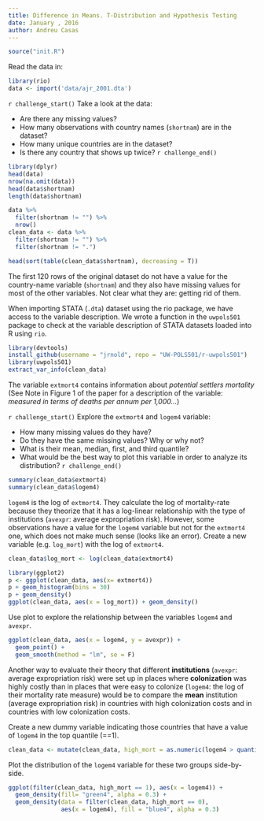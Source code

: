 ```yaml
---
title: Difference in Means. T-Distribution and Hypothesis Testing
date: January , 2016
author: Andreu Casas
---
```


```r
source("init.R")
```

Read the data in:
```r
library(rio)
data <- import('data/ajr_2001.dta')
```

`r challenge_start()`
Take a look at the data:

  - Are there any missing values?
  - How many observations with country names (`shortnam`) are in the dataset?
  - How many unique countries are in the dataset?
  - Is there any country that shows up twice?
`r challenge_end()`

```r
library(dplyr)
head(data)
nrow(na.omit(data))
head(data$shortnam)
length(data$shortnam)
```
```r
data %>%
  filter(shortnam != "") %>%
  nrow()
clean_data <- data %>%
  filter(shortnam != "") %>%
  filter(shortnam != ".")
```

```r
head(sort(table(clean_data$shortnam), decreasing = T))
```

The first 120 rows of the original dataset do not have a value for the country-name variable (`shortnam`) and they also have missing values for most of the other variables. Not clear what they are: getting rid of them.

When importing STATA (`.dta`) dataset using the rio package, we have access to the variable description. We wrote a function in the `uwpols501` package to check at the variable description of STATA datasets loaded into R using `rio`.

```r
library(devtools)
install_github(username = "jrnold", repo = "UW-POLS501/r-uwpols501")
library(uwpols501)
extract_var_info(clean_data)
```

The variable `extmort4` contains information about *potential settlers mortality* (See Note in Figure 1 of the paper for a description of the variable: *measured in terms of deaths per annum per 1,000...*)

`r challenge_start()`
Explore the `extmort4` and `logem4` variable:

  - How many missing values do they have?
  - Do they have the same missing values? Why or why not?
  - What is their mean, median, first, and third quantile?
  - What would be the best way to plot this variable in order to analyze its distribution?
`r challenge_end()`

```r
summary(clean_data$extmort4)
summary(clean_data$logem4)
```

`logem4` is the log of `extmort4`. They calculate the log of mortality-rate because they theorize that it has a log-linear relationship with the type of institutions (`avexpr`: average expropriation risk). However, some observations have a value for the `logem4` variable but not for the `extmort4` one, which does not make much sense (looks like an error). Create a new variable (e.g. `log_mort`) with the log of `extmort4`.

```r
clean_data$log_mort <- log(clean_data$extmort4)
```


```r
library(ggplot2)
p <- ggplot(clean_data, aes(x= extmort4))
p + geom_histogram(bins = 30)
p + geom_density()
ggplot(clean_data, aes(x = log_mort)) + geom_density()
```

Use plot to explore the relationship between the variables `logem4` and `avexpr`.

```r
ggplot(clean_data, aes(x = logem4, y = avexpr)) +
  geom_point() +
  geom_smooth(method = "lm", se = F)
```

Another way to evaluate their theory that different **institutions** (`avexpr`: average expropriation risk) were set up in places where **colonization** was highly costly than in places that were easy to colonize (`logem4`: the log of their mortality rate measure) would be to compare the **mean** institution (average expropriation risk) in countries with high colonization costs and in countries with low colonization costs.

Create a new dummy variable indicating those countries that have a value of `logem4` in the top quantile (==1).

```r
clean_data <- mutate(clean_data, high_mort = as.numeric(logem4 > quantile(clean_data$logem4, probs = .75, na.rm = TRUE)))
```

Plot the distribution of the `logem4` variable for these two groups side-by-side.

```r
ggplot(filter(clean_data, high_mort == 1), aes(x = logem4)) +
  geom_density(fill= "green4", alpha = 0.3) +
  geom_density(data = filter(clean_data, high_mort == 0),
               aes(x = logem4), fill = "blue4", alpha = 0.3)

```
